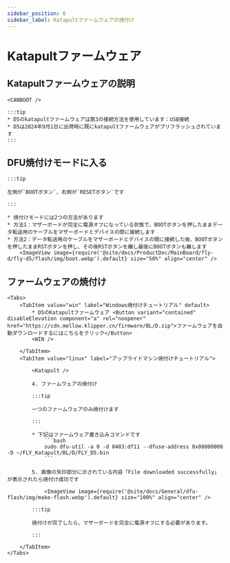 ```yaml
---
sidebar_position: 6
sidebar_label: Katapultファームウェアの焼付け
---
```



# Katapultファームウェア

## Katapultファームウェアの説明

    <CANBOOT />

    :::tip
    * D5のkatapultファームウェアは第3の接続方法を使用しています：USB接続
    * D5は2024年9月1日に出荷時に既にkatapultファームウェアがプリフラッシュされています
    :::

## DFU焼付けモードに入る

    :::tip

    左側が`BOOTボタン`、右側が`RESETボタン`です

    :::

    * 焼付けモードには2つの方法があります
    * 方法1：マザーボードが完全に電源オフになっている状態で、BOOTボタンを押したままデータ転送用のケーブルをマザーボードとデバイスの間に接続します
    * 方法2：データ転送用のケーブルをマザーボードとデバイスの間に接続した後、BOOTボタンを押したままRSTボタンを押し、その後RSTボタンを離し最後にBOOTボタンも離します
        <ImageView image={require('@site/docs/ProductDoc/MainBoard/fly-d/fly-d5/flash/img/boot.webp').default} size="50%" align="center" />

## ファームウェアの焼付け
    <Tabs>
        <TabItem value="win" label="Windows焼付けチュートリアル" default>
            * D5のKatapultファームウェア <Button variant="contained" disableElevation component="a" rel="noopener" href="https://cdn.mellow.klipper.cn/firmware/BL/D.zip">ファームウェアを自動ダウンロードするにはこちらをクリック</Button>
            <WIN />

        </TabItem>
        <TabItem value="linux" label="アップライドマシン焼付けチュートリアル">

            <Katapult />

            4. ファームウェアの焼付け

            :::tip

            一つのファームウェアのみ焼付けます

            :::

            * 下記はファームウェア書き込みコマンドです
                ```bash
                sudo dfu-util -a 0 -d 0483:df11 --dfuse-address 0x08000000 -D ~/FLY_Katapult/BL/D/FLY_D5.bin
                ```

            5. 画像の矢印部分に示されている内容「File downloaded successfully」が表示されたら焼付け成功です

                <ImageView image={require('@site/docs/General/dfu-flash/img/make-flash.webp').default} size="100%" align="center" />

            :::tip

            焼付けが完了したら、マザーボードを完全に電源オフにする必要があります。

            :::

        </TabItem>
    </Tabs>
